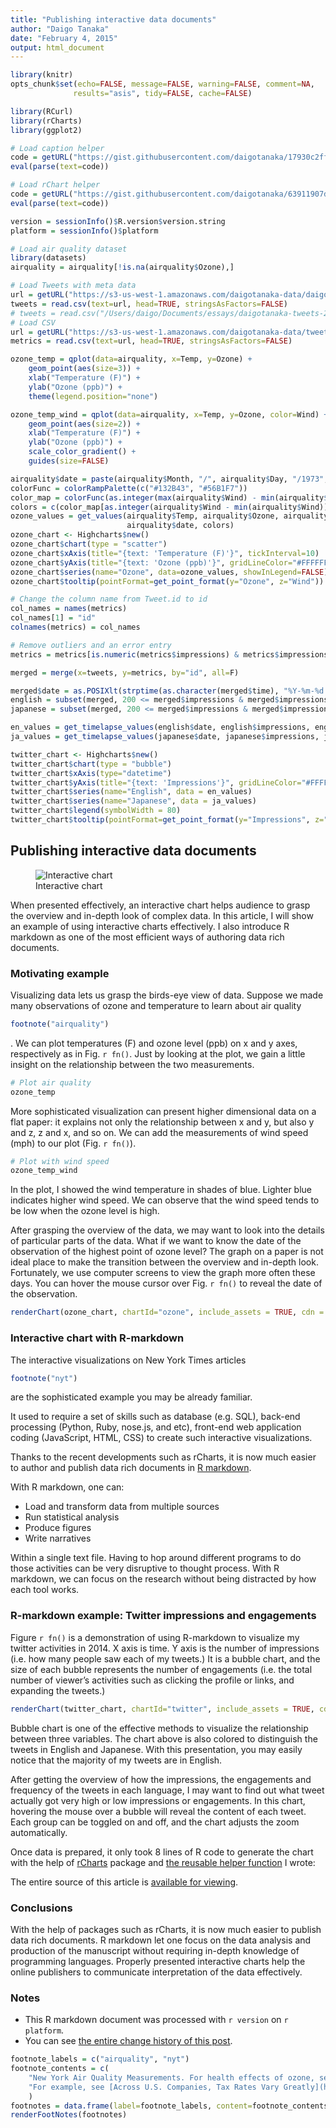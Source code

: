 ```yaml
---
title: "Publishing interactive data documents"
author: "Daigo Tanaka"
date: "February 4, 2015"
output: html_document
---
```

```r
library(knitr)
opts_chunk$set(echo=FALSE, message=FALSE, warning=FALSE, comment=NA,
              results="asis", tidy=FALSE, cache=FALSE)

library(RCurl)
library(rCharts)
library(ggplot2)

# Load caption helper
code = getURL("https://gist.githubusercontent.com/daigotanaka/17930c2ff891e05a83f5/raw/be9555098bcbe92c869196318a31196d33b19584/rmd_caption_helper.R")
eval(parse(text=code))

# Load rChart helper
code = getURL("https://gist.githubusercontent.com/daigotanaka/63911907d6ceebe54a74/raw/cb130eb9948be2a4c9d44fb9c925abf21a2cdc1f/rchart-helper.R")
eval(parse(text=code))

version = sessionInfo()$R.version$version.string
platform = sessionInfo()$platform

# Load air quality dataset
library(datasets)
airquality = airquality[!is.na(airquality$Ozone),]

# Load Tweets with meta data
url = getURL("https://s3-us-west-1.amazonaws.com/daigotanaka-data/daigotanaka-tweets-2014.csv", .encoding="UTF-8")
tweets = read.csv(text=url, head=TRUE, stringsAsFactors=FALSE)
# tweets = read.csv("/Users/daigo/Documents/essays/daigotanaka-tweets-2014.csv", header=TRUE)
# Load CSV
url = getURL("https://s3-us-west-1.amazonaws.com/daigotanaka-data/tweet-activity-metrics-daigotanaka-2014.csv", .encoding="UTF-8")
metrics = read.csv(text=url, head=TRUE, stringsAsFactors=FALSE)
```

```r
ozone_temp = qplot(data=airquality, x=Temp, y=Ozone) +
    geom_point(aes(size=3)) +
    xlab("Temperature (F)") +
    ylab("Ozone (ppb)") +
    theme(legend.position="none")

ozone_temp_wind = qplot(data=airquality, x=Temp, y=Ozone, color=Wind) +
    geom_point(aes(size=2)) +
    xlab("Temperature (F)") +
    ylab("Ozone (ppb)") +
    scale_color_gradient() +
    guides(size=FALSE)

airquality$date = paste(airquality$Month, "/", airquality$Day, "/1973", sep="")
colorFunc = colorRampPalette(c("#132B43", "#56B1F7"))
color_map = colorFunc(as.integer(max(airquality$Wind) - min(airquality$Wind)))
colors = c(color_map[as.integer(airquality$Wind - min(airquality$Wind))])
ozone_values = get_values(airquality$Temp, airquality$Ozone, airquality$Wind,
                          airquality$date, colors)
ozone_chart <- Highcharts$new()
ozone_chart$chart(type = "scatter")
ozone_chart$xAxis(title="{text: 'Temperature (F)'}", tickInterval=10)
ozone_chart$yAxis(title="{text: 'Ozone (ppb)'}", gridLineColor="#FFFFFF", floor=0)
ozone_chart$series(name="Ozone", data=ozone_values, showInLegend=FALSE)
ozone_chart$tooltip(pointFormat=get_point_format(y="Ozone", z="Wind"))

# Change the column name from Tweet.id to id
col_names = names(metrics)
col_names[1] = "id"
colnames(metrics) = col_names

# Remove outliers and an error entry
metrics = metrics[is.numeric(metrics$impressions) & metrics$impressions > 0 & metrics$id != 513495667927711744,]

merged = merge(x=tweets, y=metrics, by="id", all=F)

merged$date = as.POSIXlt(strptime(as.character(merged$time), "%Y-%m-%d %H:%M %z", tz="UTC"))
english = subset(merged, 200 <= merged$impressions & merged$impressions <= 400 & merged$lang=="en")
japanese = subset(merged, 200 <= merged$impressions & merged$impressions <= 400 &  merged$lang=="ja")

en_values = get_timelapse_values(english$date, english$impressions, english$engagements, english$text)
ja_values = get_timelapse_values(japanese$date, japanese$impressions, japanese$engagements, japanese$text)

twitter_chart <- Highcharts$new()
twitter_chart$chart(type = "bubble")
twitter_chart$xAxis(type="datetime")
twitter_chart$yAxis(title="{text: 'Impressions'}", gridLineColor="#FFFFFF")
twitter_chart$series(name="English", data = en_values)
twitter_chart$series(name="Japanese", data = ja_values)
twitter_chart$legend(symbolWidth = 80)
twitter_chart$tooltip(pointFormat=get_point_format(y="Impressions", z="Engagements"))
```

## Publishing interactive data documents

![Interactive chart](https://farm8.staticflickr.com/7341/15834649053_ca6a990af4_o.png)

When presented effectively, an interactive chart helps audience to grasp the
overview and in-depth look of complex data. In this article, I will show
an example of using interactive charts effectively. I also introduce R markdown
as one of the most efficient ways of authoring data rich documents.

### Motivating example

Visualizing data lets us grasp the birds-eye view of data. Suppose we made many
observations of ozone and temperature to learn about air
quality
```r
footnote("airquality")
```
. We can plot temperatures (F) and ozone level (ppb) on
x and y axes, respectively as in Fig.  `r fn()`. Just by looking at the plot, we
gain a little insight on the relationship between the two measurements.


```r
# Plot air quality
ozone_temp
```

More sophisticated visualization can present higher dimensional data on a flat
paper: it explains not only the relationship between x and y, but also y and z,
z and x, and so on. We can add the measurements of wind speed (mph) to our
plot (Fig. `r fn()`).

```r
# Plot with wind speed
ozone_temp_wind
```

In the plot, I showed the wind temperature in shades of blue. Lighter blue
indicates higher wind speed. We can observe that the wind speed tends to be
low when the ozone level is high.

After grasping the overview of the data, we may want to look into the
details of particular parts of the data. What if we want to know the date of the
observation of the highest point of ozone level? The graph on a paper is not
ideal place to make the transition between the overview and in-depth look.
Fortunately, we use computer screens to view the graph more often these days.
You can hover the mouse cursor over Fig. `r fn()` to reveal the date of the
observation.

```r
renderChart(ozone_chart, chartId="ozone", include_assets = TRUE, cdn = TRUE)
```

### Interactive chart with R-markdown

The interactive visualizations on New York Times articles
```r
footnote("nyt")
```
are the sophisticated
example you may be already familiar.

It used to require a set of skills such as database (e.g. SQL),
back-end processing (Python, Ruby, nose.js, and etc), front-end web
application coding (JavaScript, HTML, CSS) to create such interactive
visualizations.

Thanks to the recent developments such as rCharts, it is now much easier to
author and publish data rich documents in
[R markdown](http://rmarkdown.rstudio.com/).

With R markdown, one can:

- Load and transform data from multiple sources
- Run statistical analysis
- Produce figures
- Write narratives

Within a single text file. Having to hop around different programs to do those
activities can be very disruptive to thought process. With R markdown, we
can focus on the research without being distracted by how each tool works.

### R-markdown example: Twitter impressions and engagements

Figure `r fn()` is a demonstration of using R-markdown to visualize my twitter
activities in 2014. X axis is time. Y axis is the number of impressions (i.e.
how many people saw each of my tweets.) It is a bubble chart, and the size of
each bubble represents the number of engagements (i.e. the total number of
viewer's activities such as clicking the profile or links, and expanding the
tweets.)

```r
renderChart(twitter_chart, chartId="twitter", include_assets = TRUE, cdn = TRUE)
```

Bubble chart is one of the effective methods to visualize the relationship
between three variables. The chart above is also colored to distinguish
the tweets in English and Japanese. With this presentation, you may easily
notice that the majority of my tweets are in English.

After getting the overview of how the impressions, the engagements and frequency
of the tweets in each language, I may want to find out what tweet actually got
very high or low impressions or
engagements. In this chart, hovering the mouse over a bubble will reveal the
content of each tweet. Each group can be toggled on and off, and the chart
adjusts the zoom automatically.

Once data is prepared, it only took 8 lines of R code to generate the chart
with the help of [rCharts](http://ramnathv.github.io/rCharts/) package and
[the reusable helper function](https://gist.github.com/daigotanaka/63911907d6ceebe54a74)
I wrote:

<script src="http://gist-it.appspot.com/https://github.com/daigotanaka/essays/blob/master/publishing-interactive-data-documents.Rmd?slice=82:90&footer=0">
</script>

The entire source of this article is
[available for viewing](https://raw.githubusercontent.com/daigotanaka/essays/master/publishing-interactive-data-documents.Rmd).

### Conclusions

With the help of packages such as rCharts, it is now much easier to publish data
rich documents. R markdown let one focus on the data analysis and production of
the manuscript without requiring in-depth knowledge of programming languages.
Properly presented interactive charts help the online publishers to communicate
interpretation of the data effectively.

### Notes

- This R markdown document was processed with `r version` on `r platform`.
- You can see [the entire change history of this post](https://github.com/daigotanaka/essays/commits/master/publishing-interactive-data-documents.Rmd).

```r
footnote_labels = c("airquality", "nyt")
footnote_contents = c(
    "New York Air Quality Measurements. For health effects of ozone, see http://www.epa.gov/groundlevelozone/health.html",
    "For example, see [Across U.S. Companies, Tax Rates Vary Greatly](http://www.nytimes.com/interactive/2013/05/25/sunday-review/corporate-taxes.html)"
    )
footnotes = data.frame(label=footnote_labels, content=footnote_contents)
renderFootNotes(footnotes)
```
